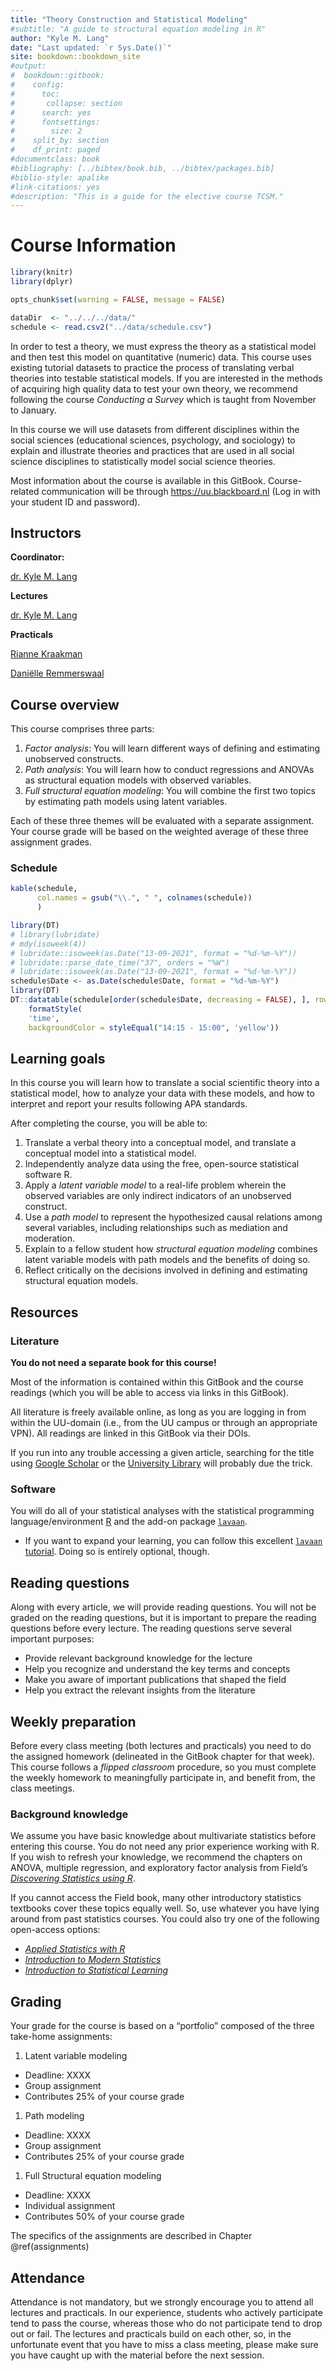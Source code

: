--- 
title: "Theory Construction and Statistical Modeling"
#subtitle: "A guide to structural equation modeling in R"
author: "Kyle M. Lang"
date: "Last updated: `r Sys.Date()`"
site: bookdown::bookdown_site
#output: 
#  bookdown::gitbook:
#    config: 
#      toc:
#       collapse: section
#      search: yes
#      fontsettings:
#        size: 2
#    split_by: section
#    df_print: paged
#documentclass: book
#bibliography: [../bibtex/book.bib, ../bibtex/packages.bib]
#biblio-style: apalike
#link-citations: yes
#description: "This is a guide for the elective course TCSM."
---

# Course Information {-}

```{r global_options, include = FALSE}
library(knitr)
library(dplyr)

opts_chunk$set(warning = FALSE, message = FALSE)

dataDir  <- "../../../data/"
schedule <- read.csv2("../data/schedule.csv")
```

In order to test a theory, we must express the theory as a statistical model and 
then test this model on quantitative (numeric) data. This course uses existing 
tutorial datasets to practice the process of translating verbal theories into 
testable statistical models. If you are interested in the methods of acquiring 
high quality data to test your own theory, we recommend following the course 
*Conducting a Survey* which is taught from November to January.

In this course we will use datasets from different disciplines within the social 
sciences (educational sciences, psychology, and sociology) to explain and 
illustrate theories and practices that are used in all social science disciplines to statistically model social science theories.

Most information about the course is available in this GitBook. Course-related 
communication will be through <https://uu.blackboard.nl> (Log in with your 
student ID and password).

## Instructors

**Coordinator:**

[dr. Kyle M. Lang](https://www.kylemlang.com)

**Lectures**

[dr. Kyle M. Lang](https://www.kylemlang.com)

**Practicals**

[Rianne Kraakman](https://www.uu.nl/staff/amkraakman)

[Daniëlle Remmerswaal](https://www.uu.nl/staff/DMRemmerswaal)

## Course overview

This course comprises three parts:

1. *Factor analysis*: You will learn different ways of defining and estimating
unobserved constructs.
1. *Path analysis*: You will learn how to conduct regressions and ANOVAs as 
structural equation models with observed variables.
1. *Full structural equation modeling*: You will combine the first two topics by 
estimating path models using latent variables.

Each of these three themes will be evaluated with a separate assignment. Your 
course grade will be based on the weighted average of these three assignment 
grades.

### Schedule

```{r print_schedule, echo = FALSE}
kable(schedule, 
      col.names = gsub("\\.", " ", colnames(schedule))
      )
```

```{r, results = "asis", echo = FALSE, eval = FALSE}
library(DT)
# library(lubridate)
# mdy(isoweek(4))
# lubridate::isoweek(as.Date("13-09-2021", format = "%d-%m-%Y"))
# lubridate::parse_date_time("37", orders = "%W")
# lubridate::isoweek(as.Date("13-09-2021", format = "%d-%m-%Y"))
schedule$Date <- as.Date(schedule$Date, format = "%d-%m-%Y")
library(DT)
DT::datatable(schedule[order(schedule$Date, decreasing = FALSE), ], rownames = FALSE, options = list(pageLength = nrow(schedule))) |>
    formatStyle(
    'time',
    backgroundColor = styleEqual("14:15 - 15:00", 'yellow'))
```

## Learning goals

In this course you will learn how to translate a social scientific theory into a 
statistical model, how to analyze your data with these models, and how to 
interpret and report your results following APA standards.

After completing the course, you will be able to:

1. Translate a verbal theory into a conceptual model, and translate a conceptual 
model into a statistical model.
1. Independently analyze data using the free, open-source statistical software R.
1. Apply a *latent variable model* to a real-life problem wherein the observed 
variables are only indirect indicators of an unobserved construct.
1. Use a *path model* to represent the hypothesized causal relations among
several variables, including relationships such as mediation and moderation.
1. Explain to a fellow student how *structural equation modeling* combines 
latent variable models with path models and the benefits of doing so.
1. Reflect critically on the decisions involved in defining and estimating
structural equation models.

## Resources

### Literature

**You do not need a separate book for this course!** 

Most of the information is contained within this GitBook and the course readings 
(which you will be able to access via links in this GitBook). 

All literature is freely available online, as long as you are logging in from 
within the UU-domain (i.e., from the UU campus or through an appropriate VPN). 
All readings are linked in this GitBook via their DOIs. 

If you run into any trouble accessing a given article, searching for the title 
using [Google Scholar](www.scholar.google.com) or the 
[University Library](www.ubu.uu.nl) will probably due the trick.

### Software

You will do all of your statistical analyses with the statistical programming language/environment [R][r] and the add-on package [`lavaan`][lavaan].

- If you want to expand your learning, you can follow this excellent 
[`lavaan` tutorial](https://lavaan.ugent.be/tutorial/). Doing so is entirely 
optional, though.

## Reading questions

Along with every article, we will provide reading questions. You will not be 
graded on the reading questions, but it is important to prepare the reading 
questions before every lecture. The reading questions serve several important 
purposes:

-	Provide relevant background knowledge for the lecture
-	Help you recognize and understand the key terms and concepts
-	Make you aware of important publications that shaped the field
- Help you extract the relevant insights from the literature

## Weekly preparation

Before every class meeting (both lectures and practicals) you need to do the 
assigned homework (delineated in the GitBook chapter for that week). This course 
follows a *flipped classroom* procedure, so you must complete the weekly homework 
to meaningfully participate in, and benefit from, the class meetings.

### Background knowledge

We assume you have basic knowledge about multivariate statistics before entering 
this course. You do not need any prior experience working with R. If you wish to 
refresh your knowledge, we recommend the chapters on ANOVA, multiple regression,
and exploratory factor analysis from Field’s [*Discovering Statistics using R*][field]. 

If you cannot access the Field book, many other introductory statistics textbooks 
cover these topics equally well. So, use whatever you have lying around from 
past statistics courses. You could also try one of the following open-access options:

- [*Applied Statistics with R*][stats_with_r]
- [*Introduction to Modern Statistics*][modern_stats]
- [*Introduction to Statistical Learning*][isl]

## Grading

Your grade for the course is based on a “portfolio” composed of the three 
take-home assignments:

1. Latent variable modeling 

- Deadline: XXXX
- Group assignment
- Contributes 25% of your course grade

1. Path modeling 

- Deadline: XXXX
- Group assignment
- Contributes 25% of your course grade

1. Full Structural equation modeling 

- Deadline: XXXX
- Individual assignment
- Contributes 50% of your course grade

The specifics of the assignments are described in Chapter \@ref(assignments)

## Attendance

Attendance is not mandatory, but we strongly encourage you to attend all lectures 
and practicals. In our experience, students who actively participate tend to pass 
the course, whereas those who do not participate tend to drop out or fail. The 
lectures and practicals build on each other, so, in the unfortunate event that 
you have to miss a class meeting, please make sure you have caught up with the 
material before the next session.

[r]: https://www.r-project.org/
[lavaan]: https://www.lavaan.ugent.be/
[field]: https://www.discoveringstatistics.com/books/discovering-statistics-using-r/
[stats_with_r]: https://book.stat420.org/
[modern_stats]: https://openintro-ims.netlify.app/
[isl]: https://www.statlearning.com
